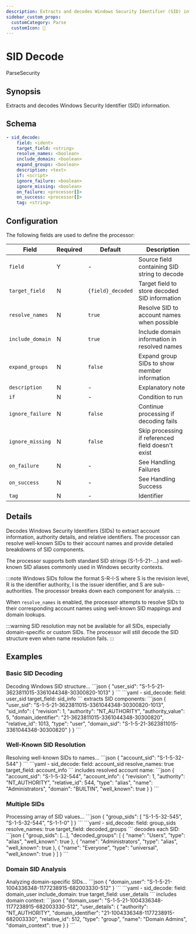 ```yaml
---
description: Extracts and decodes Windows Security Identifier (SID) information
sidebar_custom_props:
  customCategory: Parse
  customIcon: 🔐
---
```


# SID Decode

<span className="theme-doc-version-badge badge badge--primary">Parse</span><span className="theme-doc-version-badge badge badge--secondary">Security</span>

## Synopsis

Extracts and decodes Windows Security Identifier (SID) information.

## Schema

```yaml {2-3}
- sid_decode:
    field: <ident>
    target_field: <string>
    resolve_names: <boolean>
    include_domain: <boolean>
    expand_groups: <boolean>
    description: <text>
    if: <script>
    ignore_failure: <boolean>
    ignore_missing: <boolean>
    on_failure: <processor[]>
    on_success: <processor[]>
    tag: <string>
```

## Configuration

The following fields are used to define the processor:

|Field|Required|Default|Description|
|---|---|---|---|
|`field`|Y|-|Source field containing SID string to decode|
|`target_field`|N|`{field}_decoded`|Target field to store decoded SID information|
|`resolve_names`|N|`true`|Resolve SID to account names when possible|
|`include_domain`|N|`true`|Include domain information in resolved names|
|`expand_groups`|N|`false`|Expand group SIDs to show member information|
|`description`|N|-|Explanatory note|
|`if`|N|-|Condition to run|
|`ignore_failure`|N|`false`|Continue processing if decoding fails|
|`ignore_missing`|N|`false`|Skip processing if referenced field doesn't exist|
|`on_failure`|N|-|See <Topic id="handling-failures">Handling Failures</Topic>|
|`on_success`|N|-|See <Topic id="handling-success">Handling Success</Topic>|
|`tag`|N|-|Identifier|

## Details

Decodes Windows Security Identifiers (SIDs) to extract account information, authority details, and relative identifiers. The processor can resolve well-known SIDs to their account names and provide detailed breakdowns of SID components.

The processor supports both standard SID strings (S-1-5-21-...) and well-known SID aliases commonly used in Windows security contexts.

:::note
Windows SIDs follow the format S-R-I-S where S is the revision level, R is the identifier authority, I is the issuer identifier, and S are sub-authorities. The processor breaks down each component for analysis.
:::

When `resolve_names` is enabled, the processor attempts to resolve SIDs to their corresponding account names using well-known SID mappings and domain lookups.

:::warning
SID resolution may not be available for all SIDs, especially domain-specific or custom SIDs. The processor will still decode the SID structure even when name resolution fails.
:::

## Examples

### Basic SID Decoding

<ExampleGrid>
  <CommentCol>
    Decoding Windows SID structure...
  </CommentCol>
  <CodeCol>
    ```json
    {
      "user_sid": "S-1-5-21-3623811015-3361044348-30300820-1013"
    }
    ```
    ```yaml
    - sid_decode:
        field: user_sid
        target_field: sid_info
    ```
  </CodeCol>
  <CommentCol>
    extracts SID components:
  </CommentCol>
  <CodeCol>
    ```json
    {
      "user_sid": "S-1-5-21-3623811015-3361044348-30300820-1013",
      "sid_info": {
        "revision": 1,
        "authority": "NT_AUTHORITY",
        "authority_value": 5,
        "domain_identifier": "21-3623811015-3361044348-30300820",
        "relative_id": 1013,
        "type": "user",
        "domain_sid": "S-1-5-21-3623811015-3361044348-30300820"
      }
    }
    ```
  </CodeCol>
</ExampleGrid>

### Well-Known SID Resolution

<ExampleGrid>
  <CommentCol>
    Resolving well-known SIDs to names...
  </CommentCol>
  <CodeCol>
    ```json
    {
      "account_sid": "S-1-5-32-544"
    }
    ```
    ```yaml
    - sid_decode:
        field: account_sid
        resolve_names: true
        target_field: account_info
    ```
  </CodeCol>
  <CommentCol>
    includes resolved account name:
  </CommentCol>
  <CodeCol>
    ```json
    {
      "account_sid": "S-1-5-32-544",
      "account_info": {
        "revision": 1,
        "authority": "NT_AUTHORITY",
        "relative_id": 544,
        "type": "alias",
        "name": "Administrators",
        "domain": "BUILTIN",
        "well_known": true
      }
    }
    ```
  </CodeCol>
</ExampleGrid>

### Multiple SIDs

<ExampleGrid>
  <CommentCol>
    Processing array of SID values...
  </CommentCol>
  <CodeCol>
    ```json
    {
      "group_sids": [
        "S-1-5-32-545",
        "S-1-5-32-544",
        "S-1-1-0"
      ]
    }
    ```
    ```yaml
    - sid_decode:
        field: group_sids
        resolve_names: true
        target_field: decoded_groups
    ```
  </CodeCol>
  <CommentCol>
    decodes each SID:
  </CommentCol>
  <CodeCol>
    ```json
    {
      "group_sids": [...],
      "decoded_groups": [
        {
          "name": "Users",
          "type": "alias",
          "well_known": true
        },
        {
          "name": "Administrators", 
          "type": "alias",
          "well_known": true
        },
        {
          "name": "Everyone",
          "type": "universal",
          "well_known": true
        }
      ]
    }
    ```
  </CodeCol>
</ExampleGrid>

### Domain SID Analysis

<ExampleGrid>
  <CommentCol>
    Analyzing domain-specific SIDs...
  </CommentCol>
  <CodeCol>
    ```json
    {
      "domain_user": "S-1-5-21-1004336348-1177238915-682003330-512"
    }
    ```
    ```yaml
    - sid_decode:
        field: domain_user
        include_domain: true
        target_field: user_details
    ```
  </CodeCol>
  <CommentCol>
    includes domain context:
  </CommentCol>
  <CodeCol>
    ```json
    {
      "domain_user": "S-1-5-21-1004336348-1177238915-682003330-512",
      "user_details": {
        "authority": "NT_AUTHORITY",
        "domain_identifier": "21-1004336348-1177238915-682003330",
        "relative_id": 512,
        "type": "group",
        "name": "Domain Admins",
        "domain_context": true
      }
    }
    ```
  </CodeCol>
</ExampleGrid>